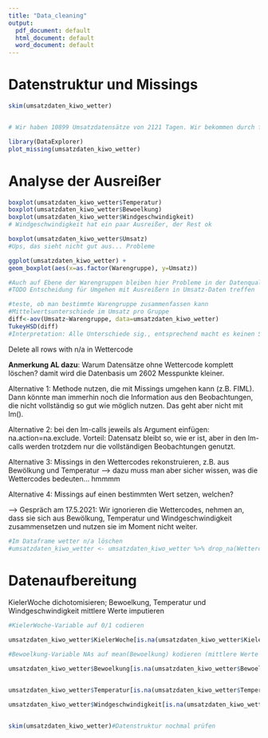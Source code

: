 ```yaml
---
title: "Data_cleaning"
output:
  pdf_document: default
  html_document: default
  word_document: default
---
```

# Datenstruktur und Missings

```r

skim(umsatzdaten_kiwo_wetter)


# Wir haben 10899 Umsatzdatensätze von 2121 Tagen. Wir bekommen durch fehlende Wetterdaten (besonders: 669 fehlende Wettercodes) insgesamt 2602 Datensätze ohne Wettercode--> Wenn wir also alle Datensätze fallen lassen, die hier fehlende Daten haben, reduzieren wir die Datenbasis erheblich

library(DataExplorer)
plot_missing(umsatzdaten_kiwo_wetter)

```

# Analyse der Ausreißer

```r
boxplot(umsatzdaten_kiwo_wetter$Temperatur)
boxplot(umsatzdaten_kiwo_wetter$Bewoelkung)
boxplot(umsatzdaten_kiwo_wetter$Windgeschwindigkeit)
# Windgeschwindigkeit hat ein paar Ausreißer, der Rest ok

boxplot(umsatzdaten_kiwo_wetter$Umsatz)
#Ups, das sieht nicht gut aus... Probleme

ggplot(umsatzdaten_kiwo_wetter) + 
geom_boxplot(aes(x=as.factor(Warengruppe), y=Umsatz))

#Auch auf Ebene der Warengruppen bleiben hier Probleme in der Datenqualität beim Umsatz 
#TODO Entscheidung für Umgehen mit Ausreißern in Umsatz-Daten treffen

#teste, ob man bestimmte Warengruppe zusammenfassen kann
#Mittelwertsunterschiede im Umsatz pro Gruppe
diff<-aov(Umsatz~Warengruppe, data=umsatzdaten_kiwo_wetter)
TukeyHSD(diff)
#Interpretation: Alle Unterschiede sig., entsprechend macht es keinen Sinn, Warengruppen zusammenzufassen.
```






Delete all rows with n/a in Wettercode

**Anmerkung AL dazu**: Warum Datensätze ohne Wettercode komplett löschen? damit wird die Datenbasis um 2602 Messpunkte kleiner.

Alternative 1: Methode nutzen, die mit Missings umgehen kann (z.B. FIML). Dann könnte man immerhin noch die Information aus den Beobachtungen, die nicht vollständig so gut wie möglich nutzen. Das geht aber nicht mit lm().

Alternative 2: bei den lm-calls jeweils als Argument einfügen: na.action=na.exclude. Vorteil: Datensatz bleibt so, wie er ist, aber in den lm-calls werden trotzdem nur die vollständigen Beobachtungen genutzt.

Alternative 3: Missings in den Wettercodes rekonstruieren, z.B. aus Bewölkung und Temperatur --> dazu muss man aber sicher wissen, was die Wettercodes bedeuten... hmmmm

Alternative 4: Missings auf einen bestimmten Wert setzen, welchen?

--> Gespräch am 17.5.2021: Wir ignorieren die Wettercodes, nehmen an, dass sie sich aus Bewölkung, Temperatur und Windgeschwindigkeit zusammensetzen und nutzen sie im Moment nicht weiter.


```r
#Im Dataframe wetter n/a löschen
#umsatzdaten_kiwo_wetter <- umsatzdaten_kiwo_wetter %>% drop_na(Wettercode) #AL: wegen Anmerkung oben auskommentiert

```



# Datenaufbereitung
KielerWoche dichotomisieren; Bewoelkung, Temperatur und Windgeschwindigkeit mittlere Werte imputieren

```r
#KielerWoche-Variable auf 0/1 codieren

umsatzdaten_kiwo_wetter$KielerWoche[is.na(umsatzdaten_kiwo_wetter$KielerWoche)] <- 0

#Bewoelkung-Variable NAs auf mean(Bewoelkung) kodieren (mittlere Werte im Datensatz), denn: es sind nur 10 Datensätze, die das betrifft und in diesen Fällen gibt es keinen klaren Temperaturtrend

umsatzdaten_kiwo_wetter$Bewoelkung[is.na(umsatzdaten_kiwo_wetter$Bewoelkung)] <- mean(umsatzdaten_kiwo_wetter$Bewoelkung, na.rm=TRUE)


umsatzdaten_kiwo_wetter$Temperatur[is.na(umsatzdaten_kiwo_wetter$Temperatur)] <- mean(umsatzdaten_kiwo_wetter$Temperatur, na.rm=TRUE)

umsatzdaten_kiwo_wetter$Windgeschwindigkeit[is.na(umsatzdaten_kiwo_wetter$Windgeschwindigkeit)] <- mean(umsatzdaten_kiwo_wetter$Windgeschwindigkeit, na.rm=TRUE)


skim(umsatzdaten_kiwo_wetter)#Datenstruktur nochmal prüfen


```


